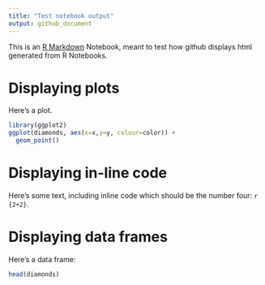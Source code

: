 ```yaml
---
title: "Test notebook output"
output: github_document
---
```


This is an [R Markdown](http://rmarkdown.rstudio.com) Notebook, meant to test how github displays html generated from R Notebooks. 

# Displaying plots

Here's a plot.

```r
library(ggplot2)
ggplot(diamonds, aes(x=x,y=y, colour=color)) + 
  geom_point()
```

# Displaying in-line code
Here's some text, including inline code which should be the number four: `r {2+2}`. 

# Displaying data frames

Here's a data frame:

```r
head(diamonds)
```